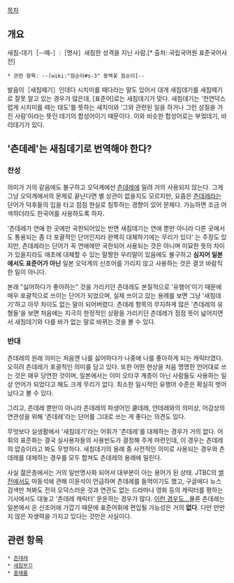 [[목차]]

== 개요 ==
새침-데기［--떼-］:［명사］새침한 성격을 지닌 사람.[* 출처: 국립국어원 표준국어사전]

 * 관련 항목: --[wiki:"점순이#s-3" 동백꽃 점순이]--

발음이［새침떼기］인데다 시치미를 떼다라는 말도 있어서 대개 새침데기를 새침떼기로 잘못 알고 있는 경우가 많은데, [표준어]로는 새침데기가 맞다. 새침데기는 '천연덕스럽게 시치미를 떼는 태도'를 뜻하는 새치미와 '그와 관련된 일을 하거나 그런 성질을 가진 사람'이라는 뜻인 데기의 합성어이기 때문이다. 이와 비슷한 합성어로는 부엌데기, 바리데기가 있다.
== '츤데레'는 새침데기로 번역해야 한다? ==
=== 찬성 ===
의미가 거의 같음에도 불구하고 오덕계에선 [[츤데레]]에 밀려 거의 사용되지 않는다. 그게 그냥 오덕계에서의 문제로 끝난다면 별 상관이 없을지도 모르지만, 요즘은 [[츤데레]]라는 단어가 덕후들의 입을 타고 점점 현실로 침투하는 경향이 있어 문제다. 가능하면 조금 어색하더라도 한국어를 사용하도록 하자. 

'츤데레가 연애 한 곳에만 국한되어있는 반면 새침데기는 연애 뿐만 아니라 다른 곳에서도 통용되는 좀 더 포괄적인 단어인지라 완벽히 대체하기에는 무리가 있다' 는 주장도 있지만, 츤데레라는 단어가 꼭 연애에만 국한되어 사용되는 것은 아니며 미묘한 뜻의 차이가 있을지라도 애초에 대체할 수 있는 말짱한 우리말이 있음에도 불구하고 '''심지어 일본에서도 표준어가 아닌''' 일본 오덕계의 신조어를 가리지 않고 사용하는 것은 결코 바람직한 일이 아니다.

본래 "싫어하다가 좋아하는" 것을 가리키던 츤데레도 본질적으로 '유행어'이기 때문에 매우 포괄적으로 쓰이는 단어가 되었으며, 실제 쓰이고 있는 용례를 보면 그냥 '새침데기'하고 아무 차이도 없는 말이 되어버렸다. 츤데레 항목의 무지하게 많은 '츤데레의 유형들'을 보면 처음에는 지극히 한정적인 상황을 가리키던 츤데레가 점점 뜻이 넓어지면서 새침데기와 다를 바가 없는 말로 바뀌는 것을 볼 수 있다.

=== 반대 ===
츤데레의 원래 의미는 처음엔 나를 싫어하다가 나중에 나를 좋아하게 되는 캐릭터였다. 오히려 츤데레가 포괄적인 의미를 담고 있다. 또한 어떤 현상을 처음 명명한 언어대로 쓰는 것은 매우 당연한 것이며, 일본에서는 이미 오타쿠 계층이 아닌 사람들도 사용하는 일상 언어가 되었다고 해도 크게 무리가 없다. 최소한 일시적인 유행어 수준은 확실히 벗어났다고 볼 수 있다.

그리고, 츤데레 뿐만이 아니라 츤데레의 파생어인 쿨데레, 얀데레와의 의미상, 어감상의 연관성을 위해 '츤데레'라는 단어를 그대로 쓰는 게 좋다는 의견도 있다.

무엇보다 실생활에서 '새침데기'라는 어휘가 '츤데레'를 대체하는 경우가 거의 없다. 어휘의 표준화는 결국 실사용자들의 사용빈도가 결정해 주게 마련인데, 이 경우는 츤데레의 압승이라고 봐도 무방하다. 새침데기의 용례 중 사전적인 의미로 사용되는 경우와 츤데레를 대체하는 경우를 모두 합쳐도 츤데레의 용례에 밀린다. 

사실 젊은층에서는 거의 일반명사화 되어서 대부분이 아는 용어가 된 상태. JTBC의 [[썰전]]에서도 마동석에 관해 이윤석이 언급하며 츤데레를 들먹이기도 했고, 구글에다 뉴스 검색만 쳐봐도 전혀 오덕스러운 것과 연관도 없는 드라마나 영화 등의 캐릭터를 평하는 기사에서도 대놓고 '츤데레 캐릭터' 운운하는 경우가 많다. [http://pgr21.com/pb/pb.php?id=humor&no=230009 이런 경우도...]물론 츤데레는 일본에서 온 신조어에 가깝기 때문에 표준어휘에 편입될 가능성은 거의 '''없다'''. 다만 만만치 않은 자생력을 가지고 있다는 것만은 사실이다. 


== 관련 항목 ==
 * [[츤데레]]
 * [[새침부끄]]
 * [[흥헤롱]]
